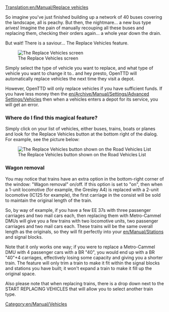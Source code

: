 [[Translation:en/Manual/Replace vehicles]]
{{en/Manual/Tutorial/Navigation}}
{{en/Expand|Updates - The access to replace vehicles has changed & couple of features from other windows/menus left out}}

[[Category:en/Manual/Vehicles]]

So imagine you've just finished building up a network of 40 buses covering the landscape, all is peachy. But then, the nightmare... a new bus type arives! Imagine the pain of manually recouping all these buses and replacing them, checking their orders again... a whole year down the drain.

But wait! There is a saviour... The Replace Vehicles feature.

[[File:en/Wiki replace vehicles.png|frame|center|The Replace Vehicles screen]]

Simply select the type of vehicle you want to replace, and what type of vehicle you want to change it to.. and hey presto, OpenTTD will automatically replace vehicles the next time they visit a depot.

However, OpenTTD will only replace vehicles if you have sufficient funds. If you have less money then the [[en/Archive/Manual/Settings/Advanced Settings/Vehicles]] then when a vehicles enters a depot for its service, you will get an error.
{{en/Note|Currently if you have "Disable servicing when breakdowns set to none" on and breakdowns off, your vehicles will not go to a depot and therefore will NOT be replaced.}}

===Where do I find this magical feature?===
Simply click on your list of vehicles, either buses, trains, boats or planes and look for the Replace Vehicles button at the bottom right of the dialog. For example, see the picture below:

[[File:en/Wiki vechicles replace list.png|frame|center|The Replace Vehicles button shown on the Road Vehicles List]]

===Wagon removal===

You may notice that trains have an extra option in the bottom-right corner of the window: "Wagon removal" on/off. If this option is set to "on", then when a 1-unit locomotive (for example, the Gresley A4) is replaced with a 2-unit locomotive (IC125 for example), the first carriage in the consist will be sold to maintain the original length of the train. 

So, by way of example, if you have a few EE 37s with three passenger carriages and two mail cars each, then replacing them with Metro-Cammel DMUs will give you a few trains with two locomotive units, two passenger carriages and two mail cars each. These trains will be the same overall length as the originals, so they will fit perfectly into your [[en/Manual/Stations]] and signal blocks.

Note that it only works one way; if you were to replace a Metro-Cammel DMU with 4 passenger cars with a BR "40", you would end up with a BR "40"+4 carriages, effectively losing some capacity and giving you a shorter train. The feature will only trim a train to make it fit within the signal blocks and stations you have built; it won't expand a train to make it fill up the original space.

Also please note that when replacing trains, there is a drop down next to the START REPLACING VEHICLES that will allow you to select another train type.